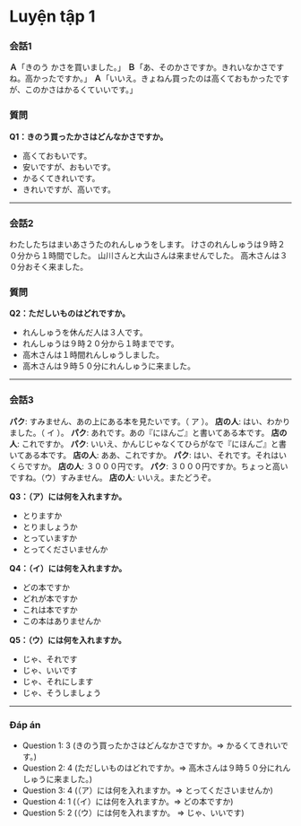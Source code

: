 
# Luyện tập 1


### 会話1

**Ａ**「きのう かさを買いました。」
**Ｂ**「あ、そのかさですか。きれいなかさですね。高かったですか。」
**Ａ**「いいえ。きょねん買ったのは高くておもかったですが、このかさはかるくていいです。」

### 質問

**Q1：きのう買ったかさはどんなかさですか。**

* 高くておもいです。
* 安いですが、おもいです。
* かるくてきれいです。
* きれいですが、高いです。

---

### 会話2

わたしたちはまいあさうたのれんしゅうをします。
けさのれんしゅうは９時２０分から１時間でした。
山川さんと大山さんは来ませんでした。
高木さんは３０分おそく来ました。

### 質問

**Q2：ただしいものはどれですか。**

* れんしゅうを休んだ人は３人です。
* れんしゅうは９時２０分から１時までです。
* 高木さんは１時間れんしゅうしました。
* 高木さんは９時５０分にれんしゅうに来ました。

---

### 会話3

**パク**: すみません、あの上にある本を見たいです。（ ア ）。
**店の人**: はい、わかりました。（ イ ）。
**パク**: あれです。あの『にほんご』と書いてある本です。
**店の人**: これですか。
**パク**: いいえ、かんじじゃなくてひらがなで『にほんご』と書いてある本です。
**店の人**: ああ、これですか。
**パク**: はい、それです。それはいくらですか。
**店の人**: ３０００円です。
**パク**: ３０００円ですか。ちょっと高いですね。（ウ）すみません。
**店の人**: いいえ。またどうぞ。

**Q3：（ア）には何を入れますか。**

* とりますか
* とりましょうか
* とっていますか
* とってくださいませんか

**Q4：（イ）には何を入れますか。**

* どの本ですか
* どれが本ですか
* これは本ですか
* この本はありませんか

**Q5：（ウ）には何を入れますか。**

* じゃ、それです
* じゃ、いいです
* じゃ、それにします
* じゃ、そうしましょう

---

### Đáp án

* Question 1: 3 (きのう買ったかさはどんなかさですか。=> かるくてきれいです。)
* Question 2: 4 (ただしいものはどれですか。=> 高木さんは９時５０分にれんしゅうに来ました。)
* Question 3: 4 (（ア）には何を入れますか。=> とってくださいませんか)
* Question 4: 1 (（イ）には何を入れますか。=> どの本ですか)
* Question 5: 2 (（ウ）には何を入れますか。 => じゃ、いいです)